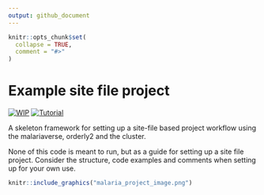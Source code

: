 ```yaml
---
output: github_document
---
```


<!-- README.md is generated from README.Rmd. Please edit that file -->

```r
knitr::opts_chunk$set(
  collapse = TRUE,
  comment = "#>"
)
```

# Example site file project

<!-- badges: start -->
[![WIP](https://img.shields.io/badge/WIP-F3CA40)](https://img.shields.io/badge/WIP-F3CA40)
[![Tutorial](https://img.shields.io/badge/Tutorial-EA3788)](https://img.shields.io/badge/Tutorial-EA3788)
<!-- badges: end -->

A skeleton framework for setting up a site-file based project workflow using
the malariaverse, orderly2 and the cluster.

None of this code is meant to run, but as a guide for setting up a site file 
project. Consider the structure, code examples and comments when setting up for
your own use.

```r
knitr::include_graphics("malaria_project_image.png")
```
